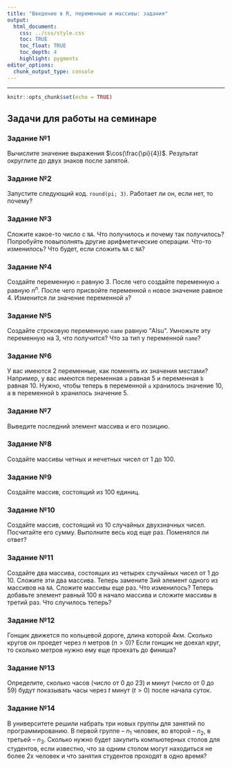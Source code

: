 ```yaml
---
title: "Введение в R, переменные и массивы: задания"
output: 
  html_document:
    css: ../css/style.css
    toc: TRUE
    toc_float: TRUE
    toc_depth: 4
    highlight: pygments
editor_options: 
  chunk_output_type: console
---
```

---
```r
knitr::opts_chunk$set(echo = TRUE)
```
## Задачи для работы на семинаре 

### Задание №1

Вычислите значение выражения $\cos(\frac{\pi}{4})$. Результат округлите до двух знаков после запятой.

### Задание №2

Запустите следующий код. `round(pi; 3)`. Работает ли он, если нет, то почему?

### Задание №3

Сложите какое-то число с `NA`. Что получилось и почему так получилось? Попробуйте повыполнять другие арифметические операции. Что-то изменилось? Что будет, если сложить `NA` с `NA`? 

### Задание №4

Создайте переменную `n` равную 3. После чего создайте переменную `a` равную $n^n$. После чего присвойте переменной `n` новое значение равное 4. Изменится ли значение переменной `a`?

### Задание №5

Создайте строковую переменную `name` равную "Alsu". Умножьте эту переменную на 3, что получится? Что за тип у переменной `name`? 

### Задание №6

У вас имеются 2 переменные, как поменять их значения местами? Например, у вас имеются переменная `a` равная 5 и переменная `b` равная 10. Нужно, чтобы теперь в переменной `a` хранилось значение 10, а в переменной `b` хранилось значение 5.

### Задание №7

Выведите последний элемент массива и его позицию. 

### Задание №8

Создайте массивы четных и нечетных чисел от 1 до 100.

### Задание №9

Создайте массив, состоящий из 100 единиц. 

### Задание №10

Создайте массив, состоящий из 10 случайных двухзначных чисел. Посчитайте его сумму. Выполните весь код еще раз. Поменялся ли ответ? 

### Задание №11

Создайте два массива, состоящих из четырех случайных чисел от 1 до 10. Сложите эти два массива. Теперь замените 3ий элемент одного из массивов на `NA`. Сложите массивы еще раз. Что изменилось? Теперь добавьте элемент равный 100 в начало массива и сложите массивы в третий раз. Что случилось теперь? 

### Задание №12

Гонщик движется по кольцевой дороге, длина которой 4км. Сколько кругов он проедет через $n$ метров ($n > 0$)? Если гонщик не доехал круг, то сколько метров нужно ему еще проехать до финиша?

### Задание №13

Определите, сколько часов (число от 0 до 23) и минут (число от 0 до 59) будут показывать часы через $t$ минут ($t > 0$) после начала суток. 

### Задание №14

В университете решили набрать три новых группы для занятий по программированию. В первой группе -- $n_1$ человек, во второй -- $n_2$, в третьей -- $n_3$. Сколько нужно будет закупить компьютерных столов для студентов, если известно, что за одним столом могут находиться не более 2х человек и что занятия студентов проходят в одно время? 










